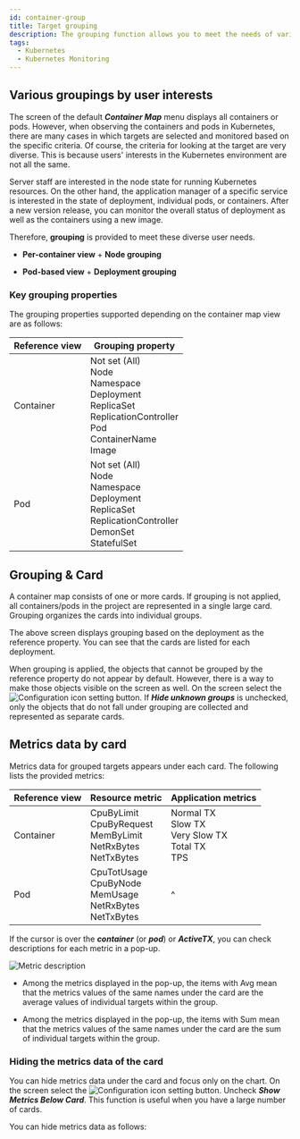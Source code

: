 ```yaml
---
id: container-group
title: Target grouping
description: The grouping function allows you to meet the needs of various users in the Kubernetes environment.
tags:
  - Kubernetes
  - Kubernetes Monitoring
---
```


## Various groupings by user interests

The screen of the default **_Container Map_** menu displays all containers or pods. However, when observing the containers and pods in Kubernetes, there are many cases in which targets are selected and monitored based on the specific criteria. Of course, the criteria for looking at the target are very diverse. This is because users' interests in the Kubernetes environment are not all the same.

Server staff are interested in the node state for running Kubernetes resources. On the other hand, the application manager of a specific service is interested in the state of deployment, individual pods, or containers. After a new version release, you can monitor the overall status of deployment as well as the containers using a new image.

Therefore, **grouping** is provided to meet these diverse user needs.

- **Per-container view** + **Node grouping**

  <ImgLang img='whatap_kubernetes_container_map_group_node.png' desc='Container reference view + Node grouping' />

- **Pod-based view** + **Deployment grouping**

  <ImgLang img='whatap_kubernetes_container_map_group_deployment.png' desc='Pod reference view + Deployment grouping' />

### Key grouping properties

The grouping properties supported depending on the container map view are as follows:

| Reference view  | Grouping property                                                                                                                                                                        |
| --------------- | ---------------------------------------------------------------------------------------------------------------------------------------------------------------------------------------- |
| Container       | Not set (All)<br/>Node<br/>Namespace<br/>Deployment<br/>ReplicaSet<br/>ReplicationController<br/>Pod<br/>ContainerName<br/>Image                                      |
| Pod             | Not set (All)<br/>Node<br/>Namespace<br/>Deployment<br/>ReplicaSet<br/>ReplicationController<br/>DemonSet<br/>StatefulSet                                             |


<Containernotereset />

## Grouping & Card

A container map consists of one or more cards. If grouping is not applied, all containers/pods in the project are represented in a single large card. Grouping organizes the cards into individual groups.

<ImgLang img='kubernetes-group-card.png' desc='Listing cards by group' />

The above screen displays grouping based on the deployment as the reference property. You can see that the cards are listed for each deployment.

When grouping is applied, the objects that cannot be grouped by the reference property do not appear by default. However, there is a way to make those objects visible on the screen as well. On the screen select the ![Configuration icon](/img/ico-setting.svg) setting button. If **_Hide unknown groups_** is unchecked, only the objects that do not fall under grouping are collected and represented as separate cards.

## Metrics data by card

Metrics data for grouped targets appears under each card. The following lists the provided metrics:

| Reference view  | Resource metric                                                                   | Application metrics                                           |
| --------------- | --------------------------------------------------------------------------------- | ------------------------------------------------------------- |
| Container       | CpuByLimit<br/>CpuByRequest<br/>MemByLimit<br/>NetRxBytes<br/>NetTxBytes<br/>     | Normal TX<br/>Slow TX<br/>Very Slow TX<br/>Total TX<br/>TPS   |
| Pod             | CpuTotUsage<br/>CpuByNode<br/>MemUsage<br/>NetRxBytes<br/>NetTxBytes              | ^                                                             |

If the cursor is over the **_container_** (or **_pod_**) or **_ActiveTX_**, you can check descriptions for each metric in a pop-up.

![Metric description](/img/whatap_kubernetes_container_map_cards_metri_description.png)

- Among the metrics displayed in the pop-up, the items with Avg mean that the metrics values of the same names under the card are the average values of individual targets within the group.

- Among the metrics displayed in the pop-up, the items with Sum mean that the metrics values of the same names under the card are the sum of individual targets within the group.

### Hiding the metrics data of the card

You can hide metrics data under the card and focus only on the chart. On the screen select the ![Configuration icon](/img/ico-setting.svg) setting button. Uncheck **_Show Metrics Below Card_**. This function is useful when you have a large number of cards.

You can hide metrics data as follows:

<ImgLang img='whatap_kubernetes_container_map_cards_metric_off.png' desc='Hiding the metric data display at the bottom of card' />
